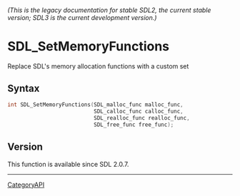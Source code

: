 ====== (This is the legacy documentation for stable SDL2, the current stable version; SDL3 is the current development version.) ======
= SDL_SetMemoryFunctions =

Replace SDL's memory allocation functions with a custom set 

== Syntax ==

<syntaxhighlight lang='c'>
int SDL_SetMemoryFunctions(SDL_malloc_func malloc_func,
                           SDL_calloc_func calloc_func,
                           SDL_realloc_func realloc_func,
                           SDL_free_func free_func);
</syntaxhighlight>

== Version ==

This function is available since SDL 2.0.7.

----
[[CategoryAPI]]


